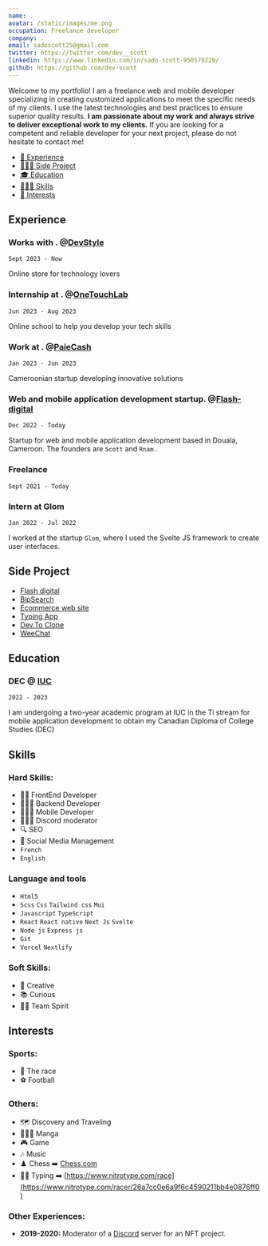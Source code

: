```yaml
---
name: .
avatar: /static/images/me.png
occupation: Freelance developer
company: .
email: sadoscott25@gmail.com
twitter: https://twitter.com/dev__scott
linkedin: https://www.linkedin.com/in/sado-scott-950579229/
github: https://github.com/dev-scott
---
```


Welcome to my portfolio! I am a freelance web and mobile developer specializing in creating customized applications to meet the specific needs of my clients. I use the latest technologies and best practices to ensure superior quality results. **I am passionate about my work and always strive to deliver exceptional work to my clients.** If you are looking for a competent and reliable developer for your next project, please do not hesitate to contact me!

- [💼 Experience](#experience)
- [🧑🏻‍💻 Side Project](#side-project)
- [🎓 Education](#education)
- [🤹🏼‍♂️ Skills](#skills)
- [🏐 Interests](#interests)

## Experience

### Works with . @**[DevStyle](https://dev-style.com/)**

`Sept 2023 - Now`

Online store for technology lovers

### Internship at . @**[OneTouchLab](https://tally.so/r/3yP8dX)**

`Jun 2023 - Aug 2023`

Online school to help you develop your tech skills

### Work at . @**[PaieCash](http://paiecash.com/)**

`Jan 2023 - Jun 2023`

Cameroonian startup developing innovative solutions

### Web and mobile application development startup. @**[Flash-digital](https://flash-digital.org/)**

`Dec 2022 - Today`

Startup for web and mobile application development based in Douala, Cameroon. The founders are `Scott` and `Rnam` .

### Freelance

`Sept 2021 - Today`

### Intern at Glom

`Jan 2022 - Jul 2022`

I worked at the startup `Glom`, where I used the Svelte JS framework to create user interfaces.

## Side Project

- [Flash digital](https://flash-digital.org)
- [BipSearch](https://bip-search.vercel.app/)
- [Ecommerce web site](https://react-course-comfy-sloth-store.netlify.app/)
- [Typing App](https://typing-build.vercel.app/)
- [Dev.To Clone](https://dev-to-clone-eta.vercel.app/)
- [WeeChat](https://weechat.vercel.app/)

## Education

### DEC @ [IUC](https://myiuc.com/formation/technologie-de-linformatique-programmation-et-applications-mobiles/)

`2022 - 2023`

I am undergoing a two-year academic program at IUC in the Ti stream for mobile application development to obtain my Canadian Diploma of College Studies (DEC)

## Skills

### Hard Skills:

- 🧑‍💻 FrontEnd Developer
- 👨🏻‍🔬 Backend Developer
- 👩🏻‍💻 Mobile Developer
- 🕵🏻‍♀️ Discord moderator
- 🔍 SEO
- 📱 Social Media Management
- `French`
- `English`

### Language and tools

- `Html5`
- `Scss` `Css` `Tailwind css` `Mui`
- `Javascript` `TypeScript`
- `React` `React native` `Next Js` `Svelte`
- `Node js` `Express js`
- `Git`
- `Vercel` `Nextlify`

### Soft Skills:

- 🎨 Creative
- 📚 Curious
- 🤝🏼 Team Spirit

## Interests

### Sports:

- 🤸 The race
- ⚽️ Football

### Others:

- 🗺️ Discovery and Traveling
- 👩🏼‍🚀 Manga
- 🎮 Game
- 🎶 Music
- ♟️ Chess ➡️ [Chess.com](https://www.chess.com/member/raphythe)
- 🤹‍♀️ Typing ➡️ [https://www.nitrotype.com/race](https://www.nitrotype.com/racer/26a7cc0e6a9f6c4590211bb4e0876ff0)

### Other Experiences:

- **2019-2020:** Moderator of a [Discord]() server for an NFT project.

